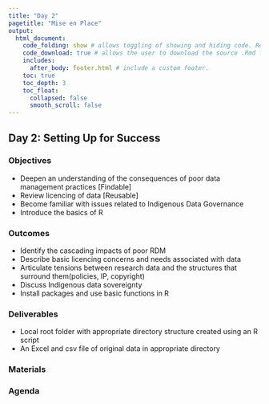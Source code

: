 ```yaml
---
title: "Day 2"
pagetitle: "Mise en Place"
output:
  html_document:
    code_folding: show # allows toggling of showing and hiding code. Remove if not using code.
    code_download: true # allows the user to download the source .Rmd file. Remove if not using code.
    includes:
      after_body: footer.html # include a custom footer.
    toc: true
    toc_depth: 3
    toc_float:
      collapsed: false
      smooth_scroll: false
---
```


## Day 2: Setting Up for Success

### Objectives
* Deepen an understanding of the consequences of poor data management practices [Findable]
* Review licencing of data [Reusable]
* Become familiar with  issues related to Indigenous Data Governance
* Introduce the basics of R


### Outcomes
* Identify the cascading impacts of poor RDM
* Describe basic licencing concerns and needs associated with data
* Articulate tensions between research data and the structures that surround them(policies, IP, copyright)
* Discuss Indigenous data sovereignty
* Install packages and use basic functions in R


### Deliverables
* Local root folder with appropriate directory structure created using an R script 
* An Excel and csv file of original data in appropriate directory

### Materials


### Agenda
